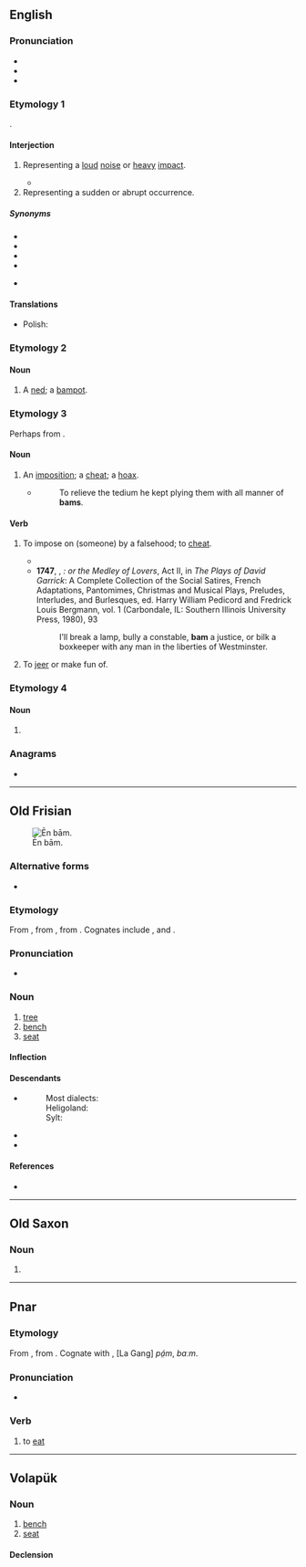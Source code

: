 {{also|Bam|BAM|bầm|bấm|-bam|ват}}
==English==

===Pronunciation===
* {{IPA|en|/bæm/}}
* {{audio|en|En-au-bam.ogg|Audio (AU)}}
* {{rhymes|en|æm|s=1}}

===Etymology 1===
{{onomatopoeic|en}}.

====Interjection====
{{en-interj}}

# Representing a [[loud]] [[noise]] or [[heavy]] [[impact]].
#: {{ux|en|The wind knocked the tree over last night. '''Bam'''! It nearly scared me to death.}}
#* {{quote-book
|en
|year=2007
|last=Biden
|first=Joe
|authorlink=Joe Biden
|title={{w|Promises to Keep (Biden book)|Promises to Keep}}
|url=https://archive.org/details/promisestokeepon00joeb/
|year_published=2008
|location=[[New York]]
|publisher={{w|Random House}}
|ISBN=978-0-8129-7621-2
|LCCN=2007019603
|OCLC=1262796254
|page=266
|pageurl=https://archive.org/details/promisestokeepon00joeb/page/266/
|text=We all looked up from the maps, silent, and listened to the hurried footsteps in the entryway. They padded up the red carpet, '''''bam'''''-'''''bam'''''-'''''bam''''', and across the landing and then up the next flight at a gallop, '''''bam'''''-'''''bam'''''-'''''bam'''''.}}
# Representing a sudden or abrupt occurrence.
#: {{ux|en|She said she dumped him. Now — '''bam'''! — they're back together.}}

=====Synonyms=====
* {{l|en|bang}}
* {{l|en|blam}}
* {{l|en|pow}}
* {{l|en|wham}}
* {{l|en|dishoom}} {{q|India}}

====Translations====
{{trans-top|sound of a forceful blow}}
* Polish: {{t+|pl|bach}}
{{trans-bottom}}

===Etymology 2===

====Noun====
{{en-noun}}

# {{lb|en|Scotland|slang}} A [[ned]]; a [[bampot]].

===Etymology 3===
Perhaps from {{m|en|bamboozle}}.

====Noun====
{{en-noun}}

# {{lb|en|slang|archaic}} An [[imposition]]; a [[cheat]]; a [[hoax]].
#* {{RQ:Wilson Burns}}
#*: To relieve the tedium he kept plying them with all manner of '''bams'''.

====Verb====
{{en-verb}}

# {{lb|en|slang|archaic}} To impose on (someone) by a falsehood; to [[cheat]].
#* {{quote-book|en|1774|{{w|Samuel Foote}}|The Cozeners|passage=This is some conspiracy, I suppose, to '''bam''', to chouse me out of my money}}
#* '''1747''', {{w|David Garrick}}, ''{{w|Miss in Her Teens}}: or the Medley of Lovers'', Act II, in ''The Plays of David Garrick'': A Complete Collection of the Social Satires, French Adaptations, Pantomimes, Christmas and Musical Plays, Preludes, Interludes, and Burlesques, ed. Harry William Pedicord and Fredrick Louis Bergmann, vol. 1 (Carbondale, IL: Southern Illinois University Press, 1980), 93
#*: I’ll break a lamp, bully a constable, '''bam''' a justice, or bilk a boxkeeper with any man in the liberties of Westminster.
# {{lb|en|slang|archaic}} To [[jeer]] or make fun of.

===Etymology 4===

====Noun====
{{en-noun}}

# {{abbreviation of|en|[[bare]]-[[arse]] [[minimum]]}} {{rfex|en}}

===Anagrams===
* {{anagrams|en|a=abm|-mab|ABM|B. M. A.|BMA|MAb|MBA|Mab|Mba|amb|amb.|mAb|mab}}

{{cln|en|three-letter words}}
{{c|en|Sounds}}

----

==Old Frisian==
[[Image:Remarkable oak Saeul 01.jpg|thumb|Ēn bām.]]

===Alternative forms===
* {{alter|ofs|baem||Late Old Frisian}}

===Etymology===
From {{inh|ofs|gmw-pro|*baum}}, from {{inh|ofs|gem-pro|*bagmaz|*baumaz}}, from {{der|ofs|ine-pro|*bʰew-||to grow}}. Cognates include {{cog|ang|bēam}}, {{cog|osx|bōm}} and {{cog|odt|bōm}}.

===Pronunciation===
* {{IPA|ofs|/baːm/}}

===Noun===
{{ofs-noun|m|head=bām}}

# [[tree]]
# [[bench]]
# [[seat]]

====Inflection====
{{ofs-decl-noun-a-m|bām}}

====Descendants====
* {{desc|frr|-}}
*: Most dialects: {{l|frr|buum}}
*: Heligoland: {{l|frr|Booam}}
*: Sylt: {{l|frr|Boom}}
* {{desc|stq|Boom}}
* {{desc|fy|beam}}

====References====
* {{R:ofs:Bremmer:2009}}

----

==Old Saxon==

===Noun===
{{osx-noun|g=m|head=bām}}

# {{alternative form of|osx|bom}}

----

==Pnar==

===Etymology===
From {{inh|pbv|aav-khs-pro|*baːm||to eat}}, from {{der|kha|mkh-pro|*ɓaam||to chew}}. Cognate with {{cog|kha|bam}}, {{cog|blr|-}} [La Gang] ''pá̤m'', {{cog|ngt|-}} ''baːm''.

===Pronunciation===
* {{IPA|pbv|/bam/}}

===Verb===
{{head|pbv|verb}}

# to [[eat]]

----

==Volapük==

===Noun===
{{vo-noun}}

# [[bench]]
# [[seat]]

====Declension====
{{vo-decl-noun}}